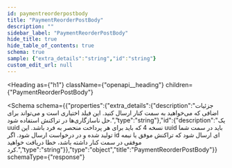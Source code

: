 ```yaml
---
id: paymentreorderpostbody
title: "PaymentReorderPostBody"
description: ""
sidebar_label: "PaymentReorderPostBody"
hide_title: true
hide_table_of_contents: true
schema: true
sample: {"extra_details":"string","id":"string"}
custom_edit_url: null
---
```



<Heading
  as={"h1"}
  className={"openapi__heading"}
  children={"PaymentReorderPostBody"}
>
</Heading>





<Schema
  schema={{"properties":{"extra_details":{"description":"جزئیات اضافی که می‌خواهید به سمت کنار ارسال کنید. این فیلد اختیاری است و می‌تواند برای حل ناسازگاری‌ها در تراکنش استفاده شود.","type":"string"},"id":{"description":"یک uuid نسخه 4 که باید برای هر پرداخت منحصر به فرد باشد. این uuid باید در سمت شما تولید شده و در درخواست ارسال شود. اگر id ای ارسال شود که تراکنش موفق یا نیمه موفقی در سمت کنار داشته باشد، خطا دریافت خواهید کرد.","type":"string"}},"type":"object","title":"PaymentReorderPostBody"}}
  schemaType={"response"}
>
  
</Schema>
            